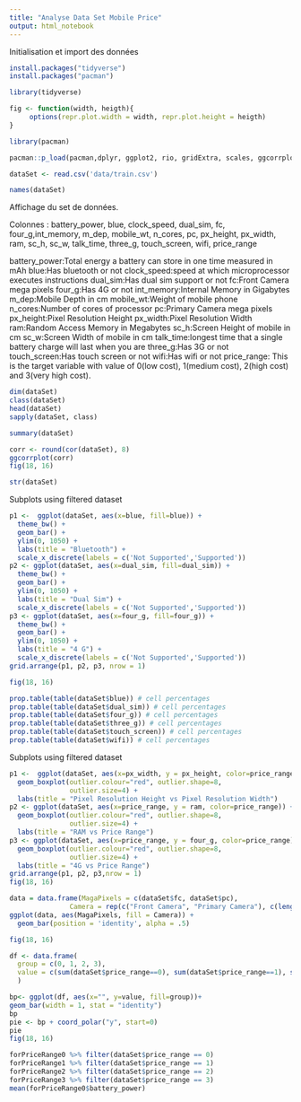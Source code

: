 ```yaml
---
title: "Analyse Data Set Mobile Price"
output: html_notebook
---
```


Initialisation et import des données

```r
install.packages("tidyverse")
install.packages("pacman")

library(tidyverse)

fig <- function(width, heigth){
     options(repr.plot.width = width, repr.plot.height = heigth)
}

library(pacman)

pacman::p_load(pacman,dplyr, ggplot2, rio, gridExtra, scales, ggcorrplot, caret, e1071)

dataSet <- read.csv('data/train.csv')
```


```r
names(dataSet)
```

Affichage du set de données.

Colonnes : battery_power, blue, clock_speed, dual_sim, fc, four_g,int_memory, m_dep, mobile_wt, n_cores, pc, px_height, px_width, ram, sc_h, sc_w, talk_time, three_g, touch_screen, wifi, price_range

battery_power:Total energy a battery can store in one time measured in mAh
blue:Has bluetooth or not
clock_speed:speed at which microprocessor executes instructions
dual_sim:Has dual sim support or not
fc:Front Camera mega pixels
four_g:Has 4G or not
int_memory:Internal Memory in Gigabytes
m_dep:Mobile Depth in cm
mobile_wt:Weight of mobile phone
n_cores:Number of cores of processor
pc:Primary Camera mega pixels
px_height:Pixel Resolution Height
px_width:Pixel Resolution Width
ram:Random Access Memory in Megabytes
sc_h:Screen Height of mobile in cm
sc_w:Screen Width of mobile in cm
talk_time:longest time that a single battery charge will last when you are
three_g:Has 3G or not
touch_screen:Has touch screen or not
wifi:Has wifi or not
price_range: This is the target variable with value of 0(low cost), 1(medium cost), 2(high cost) and 3(very high cost).

```r
dim(dataSet)
class(dataSet)
head(dataSet)
sapply(dataSet, class)
```


```r
summary(dataSet)
```


```r
corr <- round(cor(dataSet), 8)
ggcorrplot(corr)
fig(18, 16)
```


```r
str(dataSet)
```

Subplots using filtered dataset
```r
p1 <-  ggplot(dataSet, aes(x=blue, fill=blue)) +
  theme_bw() +
  geom_bar() +
  ylim(0, 1050) +
  labs(title = "Bluetooth") +
  scale_x_discrete(labels = c('Not Supported','Supported'))
p2 <- ggplot(dataSet, aes(x=dual_sim, fill=dual_sim)) +
  theme_bw() +
  geom_bar() +
  ylim(0, 1050) +
  labs(title = "Dual Sim") +
  scale_x_discrete(labels = c('Not Supported','Supported'))
p3 <- ggplot(dataSet, aes(x=four_g, fill=four_g)) +
  theme_bw() +
  geom_bar() +
  ylim(0, 1050) +
  labs(title = "4 G") +
  scale_x_discrete(labels = c('Not Supported','Supported'))
grid.arrange(p1, p2, p3, nrow = 1)

fig(18, 16)
```


```r
prop.table(table(dataSet$blue)) # cell percentages
prop.table(table(dataSet$dual_sim)) # cell percentages
prop.table(table(dataSet$four_g)) # cell percentages
prop.table(table(dataSet$three_g)) # cell percentages
prop.table(table(dataSet$touch_screen)) # cell percentages
prop.table(table(dataSet$wifi)) # cell percentages
```


Subplots using filtered dataset
```r
p1 <-  ggplot(dataSet, aes(x=px_width, y = px_height, color=price_range)) +
  geom_boxplot(outlier.colour="red", outlier.shape=8,
               outlier.size=4) +
  labs(title = "Pixel Resolution Height vs Pixel Resolution Width")
p2 <- ggplot(dataSet, aes(x=price_range, y = ram, color=price_range)) +
  geom_boxplot(outlier.colour="red", outlier.shape=8,
               outlier.size=4) +
  labs(title = "RAM vs Price Range")
p3 <- ggplot(dataSet, aes(x=price_range, y = four_g, color=price_range)) +
  geom_boxplot(outlier.colour="red", outlier.shape=8,
               outlier.size=4) +
  labs(title = "4G vs Price Range")
grid.arrange(p1, p2, p3,nrow = 1)
fig(18, 16)
```


```r
data = data.frame(MagaPixels = c(dataSet$fc, dataSet$pc), 
               Camera = rep(c("Front Camera", "Primary Camera"), c(length(dataSet$fc), length(dataSet$pc))))
ggplot(data, aes(MagaPixels, fill = Camera)) + 
  geom_bar(position = 'identity', alpha = .5)

fig(18, 16)
```


```r
df <- data.frame(
  group = c(0, 1, 2, 3),
  value = c(sum(dataSet$price_range==0), sum(dataSet$price_range==1), sum(dataSet$price_range==2), sum(dataSet$price_range==3))
  )

bp<- ggplot(df, aes(x="", y=value, fill=group))+
geom_bar(width = 1, stat = "identity")
bp
pie <- bp + coord_polar("y", start=0)
pie
fig(18, 16)
```

```r
forPriceRange0 %>% filter(dataSet$price_range == 0)
forPriceRange1 %>% filter(dataSet$price_range == 1)
forPriceRange2 %>% filter(dataSet$price_range == 2)
forPriceRange3 %>% filter(dataSet$price_range == 3)
mean(forPriceRange0$battery_power)
```

